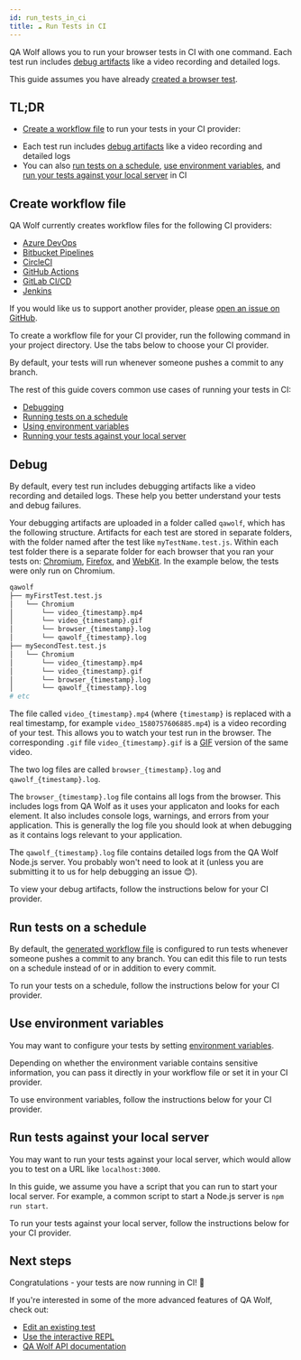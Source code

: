 ```yaml
---
id: run_tests_in_ci
title: ☁️ Run Tests in CI
---
```



QA Wolf allows you to run your browser tests in CI with one command. Each test run includes [debug artifacts](#debug) like a video recording and detailed logs.

This guide assumes you have already [created a browser test](create_a_test).

## TL;DR

- [Create a workflow file](#create-workflow-file) to run your tests in your CI provider:

<CiCommandTabs />

- Each test run includes [debug artifacts](#debug) like a video recording and detailed logs
- You can also [run tests on a schedule](#run-tests-on-a-schedule), [use environment variables](#use-environment-variables), and [run your tests against your local server](#run-tests-against-your-local-server) in CI

## Create workflow file

QA Wolf currently creates workflow files for the following CI providers:

- [Azure DevOps](https://azure.microsoft.com/en-us/services/devops)
- [Bitbucket Pipelines](https://bitbucket.org/product/features/pipelines)
- [CircleCI](https://circleci.com)
- [GitHub Actions](https://github.com/features/actions)
- [GitLab CI/CD](https://docs.gitlab.com/ee/ci/README.html)
- [Jenkins](Jenkins)

If you would like us to support another provider, please [open an issue on GitHub](https://github.com/qawolf/qawolf/issues).

To create a workflow file for your CI provider, run the following command in your project directory. Use the tabs below to choose your CI provider.

<CiCreateWorkflow />

By default, your tests will run whenever someone pushes a commit to any branch.

The rest of this guide covers common use cases of running your tests in CI:

- [Debugging](#debug)
- [Running tests on a schedule](#run-tests-on-a-schedule)
- [Using environment variables](#use-environment-variables)
- [Running your tests against your local server](#run-tests-against-your-local-server)

## Debug

By default, every test run includes debugging artifacts like a video recording and detailed logs. These help you better understand your tests and debug failures.

Your debugging artifacts are uploaded in a folder called `qawolf`, which has the following structure. Artifacts for each test are stored in separate folders, with the folder named after the test like `myTestName.test.js`. Within each test folder there is a separate folder for each browser that you ran your tests on: [Chromium](https://www.chromium.org/Home), [Firefox](https://www.mozilla.org/en-US/firefox/new), and [WebKit](https://webkit.org). In the example below, the tests were only run on Chromium.

```bash
qawolf
├── myFirstTest.test.js
│   └── Chromium
│       └── video_{timestamp}.mp4
│       └── video_{timestamp}.gif
│       └── browser_{timestamp}.log
│       └── qawolf_{timestamp}.log
├── mySecondTest.test.js
│   └── Chromium
│       └── video_{timestamp}.mp4
│       └── video_{timestamp}.gif
│       └── browser_{timestamp}.log
│       └── qawolf_{timestamp}.log
# etc
```

The file called `video_{timestamp}.mp4` (where `{timestamp}` is replaced with a real timestamp, for example `video_1580757606885.mp4`) is a video recording of your test. This allows you to watch your test run in the browser. The corresponding `.gif` file `video_{timestamp}.gif` is a [GIF](https://en.wikipedia.org/wiki/GIF) version of the same video.

The two log files are called `browser_{timestamp}.log` and `qawolf_{timestamp}.log`.

The `browser_{timestamp}.log` file contains all logs from the browser. This includes logs from QA Wolf as it uses your applicaton and looks for each element. It also includes console logs, warnings, and errors from your application. This is generally the log file you should look at when debugging as it contains logs relevant to your application.

The `qawolf_{timestamp}.log` file contains detailed logs from the QA Wolf Node.js server. You probably won't need to look at it (unless you are submitting it to us for help debugging an issue 😊).

To view your debug artifacts, follow the instructions below for your CI provider.

<CiArtifacts />

## Run tests on a schedule

By default, the [generated workflow file](#create-workflow-file) is configured to run tests whenever someone pushes a commit to any branch. You can edit this file to run tests on a schedule instead of or in addition to every commit.

To run your tests on a schedule, follow the instructions below for your CI provider.

<CiRunOnSchedule />

## Use environment variables

You may want to configure your tests by setting [environment variables](TODOFIXLINK).

Depending on whether the environment variable contains sensitive information, you can pass it directly in your workflow file or set it in your CI provider.

To use environment variables, follow the instructions below for your CI provider.

<CiEnvironmentVariables />

## Run tests against your local server

You may want to run your tests against your local server, which would allow you to test on a URL like `localhost:3000`.

In this guide, we assume you have a script that you can run to start your local server. For example, a common script to start a Node.js server is `npm run start`.

To run your tests against your local server, follow the instructions below for your CI provider.

<CiLocalServer />

## Next steps

Congratulations - your tests are now running in CI! 🎉

If you're interested in some of the more advanced features of QA Wolf, check out:

- [Edit an existing test](edit_a_test)
- [Use the interactive REPL](use_the_repl)
- [QA Wolf API documentation](api)
